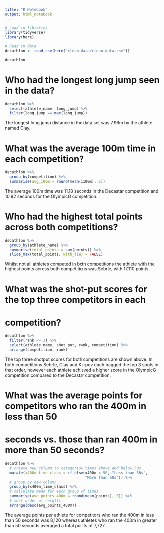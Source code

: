 ```yaml
---
title: "R Notebook"
output: html_notebook
---
```


```r
# Load in libraries
library(tidyverse)
library(here)

```



```r
# Read in data
decathlon <- read_csv(here("clean_data/clean_data.csv"))

decathlon

```

# Who had the longest long jump seen in the data?

```r

decathlon %>%
  select(athlete_name, long_jump) %>% 
  filter(long_jump == max(long_jump))

```
The longest long jump distance in the data set was 7.96m by the athlete named
Clay.

# What was the average 100m time in each competition?

```r

decathlon %>%
  group_by(competition) %>% 
  summarise(avg_100m = round(mean(x100m), 2))

```
The average 100m time was 11.18 seconds in the Decastar competition and 10.92 
seconds for the OlympicG competition.

# Who had the highest total points across both competitions?

```r

decathlon %>% 
  group_by(athlete_name) %>% 
  summarise(total_points = sum(points)) %>% 
  slice_max(total_points, with_ties = FALSE)

```
Whilst not all athletes competed in both competitions the athlete with the 
highest points across both competitions was Sebrle, with 17,110 points.


# What was the shot-put scores for the top three competitors in each 
# competition?

```r

decathlon %>% 
  filter(rank <= 3) %>% 
  select(athlete_name, shot_put, rank, competition) %>% 
  arrange(competition, rank)

```

The top three shotput scores for both competitions are shown above. In both 
competitions Sebrle, Clay and Karpov each bagged the top 3 spots in that order,
however each athlete achieved a higher score in the OlympicG competition 
compared to the Decastar competition.

# What was the average points for competitors who ran the 400m in less than 50
# seconds vs. those than ran 400m in more than 50 seconds?

```r
decathlon %>% 
  # create new column to categorise times above and below 50s
  mutate(x400m_time_class = if_else(x400m < 50, "Less than 50s",
                                    "More than 50s")) %>% 
  # group by new column
  group_by(x400m_time_class) %>%
  # calculate mean for each group of times
  summarise(avg_points_400m = round(mean(points), 0)) %>% 
  # sort order of results
  arrange(desc(avg_points_400m))

```
The average points per athlete for competitors who ran the 400m in less than 50
seconds was 8,120 whereas athletes who ran the 400m in greater than 50 seconds
averaged a total points of 7,727.

